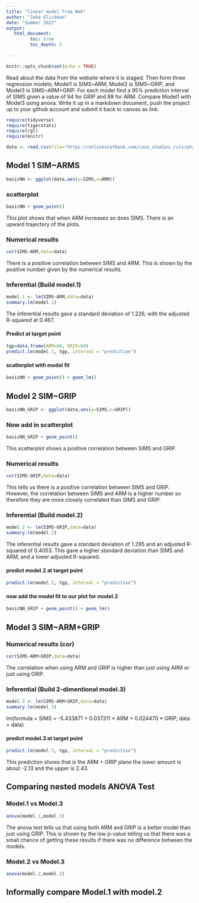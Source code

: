 ```yaml
---
title: "linear model from Web"
author: "Jake Glickman"
date: "Summer 2022"
output:
   html_document:
         toc: true
         toc_depth: 5
        
---
```


```r
knitr::opts_chunk$set(echo = TRUE)
```

Read about the data from the website where it is staged.  Then form three regression models; Model1 is SIMS~ARM, Model2 is SIMS~GRIP, and Model3 is SIMS~ARM+GRIP. For each model find a 95% prediction interval of SIMS given a value of 94  for GRIP and 88 for ARM. Compare Model1 with Model3 using anova. Write it up in a markdown document, push the project up to your github account and submit it back to canvas as link. 

 


```r
require(tidyverse)
require(tigerstats)
require(rgl)
require(knitr)

```

```r
data <- read.csv(file="https://onlinestatbook.com/case_studies_rvls/physical_strength/data.txt",sep="",header=TRUE)  

```

## Model 1 SIM~ARMS

```r
basicNN <- ggplot(data,aes(y=SIMS,x=ARM))
```



### scatterplot

```r
basicNN + geom_point()
```

This plot shows that when ARM increases so does SIMS. There is an upward trajectory of the plots.

### Numerical results

```r
cor(SIMS~ARM,data=data)
```

There is a positive correlation between SIMS and ARM. This is shown by the positive number given by the numerical results.

### Inferential  (Build model.1)

```r
model.1 <- lm(SIMS~ARM,data=data)
summary.lm(model.1)
```

The inferential results gave a standard deviation of 1.226, with the adjusted R-squared at 0.467. 

#### Predict at target point

```r
tgp=data.frame(ARM=88, GRIP=94)
predict.lm(model.1, tgp, interval = "prediction")
```

#### scatterplot with model fit
  
```r
basicNN + geom_point() + geom_lm()
```


## Model 2 SIM~GRIP

```r
basicNN_GRIP <- ggplot(data,aes(y=SIMS,x=GRIP))
```

### Now add in scatterplot

```r
basicNN_GRIP + geom_point()
```

This scatterplot shows a positive correlation between SIMS and GRIP.

### Numerical results 

```r
cor(SIMS~GRIP,data=data)
```

This tells us there is a positive correlation between SIMS and GRIP. However, the correlation between SIMS and ARM is a higher number so therefore they are more closely correlated than SIMS and GRIP.

### Inferential  (Build model.2)

```r
model.2 <- lm(SIMS~GRIP,data=data)
summary.lm(model.2)
```

The inferential results gave a standard deviation of 1.295 and an adjusted R-squared of 0.4053. This gave a higher standard deviation than SIMS and ARM, and a lower adjusted R-squared.  


#### predict model.2 at target point

```r
predict.lm(model.2, tgp, interval = "prediction")
```

#### now add the model fit to our plot for model.2
  
```r
basicNN_GRIP + geom_point() + geom_lm()
```

## Model 3 SIM~ARM+GRIP

### Numerical results (cor)

```r
cor(SIMS~ARM+GRIP,data=data)
```

The correlation when using ARM and GRIP is higher than just using ARM or just using GRIP.
  
### Inferential  (Build 2-dimentional model.3)

```r
model.3 <- lm(SIMS~ARM+GRIP,data=data)
summary.lm(model.3)
```

lm(formula = SIMS = -5.433871 + 0.037311 * ARM + 0.024470 * GRIP, data = data)

#### predict model.3 at target point
  
```r
predict.lm(model.3, tgp, interval = "prediction")
```

This prediction shows that is the ARM + GRIP plane the lower amount is about -2.13 and the upper is 2.43.

## Comparing nested models ANOVA Test

### Model.1 vs Model.3

```r
anova(model.1,model.3)
```

The anova test tells us that using both ARM and GRIP is a better model than just using GRIP. This is shown by the low p-value telling us that there was a small chance of getting these results if there was no difference between the models.

### Model.2 vs Model.3

```r
anova(model.2,model.3)
```

## Informally compare Model.1 with model.2


